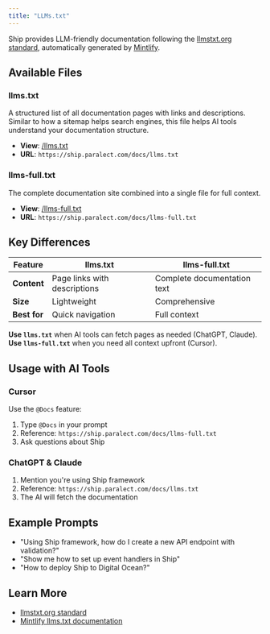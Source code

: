 ```yaml
---
title: "LLMs.txt"
---
```


Ship provides LLM-friendly documentation following the [llmstxt.org standard](https://llmstxt.org/), automatically generated by [Mintlify](https://mintlify.com/docs/ai/llmstxt).

## Available Files

### llms.txt

A structured list of all documentation pages with links and descriptions. Similar to how a sitemap helps search engines, this file helps AI tools understand your documentation structure.

- **View**: [/llms.txt](/llms.txt)
- **URL**: `https://ship.paralect.com/docs/llms.txt`

### llms-full.txt

The complete documentation site combined into a single file for full context.

- **View**: [/llms-full.txt](/llms-full.txt)
- **URL**: `https://ship.paralect.com/docs/llms-full.txt`

## Key Differences

| Feature | llms.txt | llms-full.txt |
|---------|----------|---------------|
| **Content** | Page links with descriptions | Complete documentation text |
| **Size** | Lightweight | Comprehensive |
| **Best for** | Quick navigation | Full context |

**Use `llms.txt`** when AI tools can fetch pages as needed (ChatGPT, Claude).  
**Use `llms-full.txt`** when you need all context upfront (Cursor).

## Usage with AI Tools

### Cursor

Use the `@Docs` feature:

1. Type `@Docs` in your prompt
2. Reference: `https://ship.paralect.com/docs/llms-full.txt`
3. Ask questions about Ship

### ChatGPT & Claude

1. Mention you're using Ship framework
2. Reference: `https://ship.paralect.com/docs/llms.txt`
3. The AI will fetch the documentation

## Example Prompts

- "Using Ship framework, how do I create a new API endpoint with validation?"
- "Show me how to set up event handlers in Ship"
- "How to deploy Ship to Digital Ocean?"

## Learn More

- [llmstxt.org standard](https://llmstxt.org/)
- [Mintlify llms.txt documentation](https://mintlify.com/docs/ai/llmstxt)
